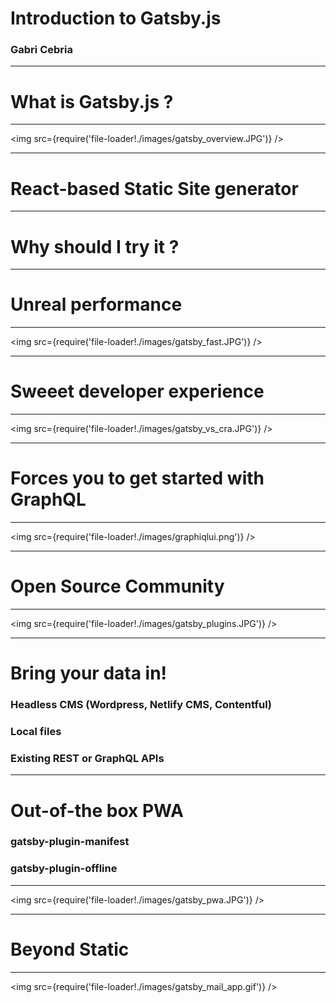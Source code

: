 
# Introduction to Gatsby.js

### Gabri Cebria

---

# What is Gatsby.js ? 

---

<img
  src={require('file-loader!./images/gatsby_overview.JPG')}
/>

---
# React-based Static Site generator

---

# Why should I try it ?

---

# Unreal performance

---

<img
  src={require('file-loader!./images/gatsby_fast.JPG')}
/>

---


# Sweeet developer experience

---

<img
  src={require('file-loader!./images/gatsby_vs_cra.JPG')}
/>

---

#  Forces you to get started with GraphQL 

---

<img
  src={require('file-loader!./images/graphiqlui.png')}
/>

---


#  Open Source Community 



--- 

<img
  src={require('file-loader!./images/gatsby_plugins.JPG')}
/>

---

<Invert>

# Bring your data in!

<Appear>
<h3> Headless CMS (Wordpress, Netlify CMS, Contentful) </h3>
<h3> Local files </h3>
<h3> Existing REST or GraphQL APIs</h3>
</Appear>

</Invert>

---

# Out-of-the box PWA
<Appear>
<h3> gatsby-plugin-manifest </h3>
<h3> gatsby-plugin-offline </h3>
</Appear>

---

<img
  src={require('file-loader!./images/gatsby_pwa.JPG')}
/>

---

<Invert>

# Beyond Static 
</Invert>

---

<img
  src={require('file-loader!./images/gatsby_mail_app.gif')}
/>
